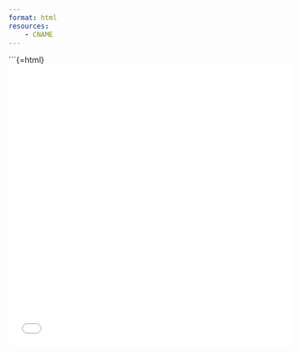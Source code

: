 ```yaml
---
format: html
resources: 
    - CNAME
---
```

```{=html}
<iframe src="expected-value-widget.html" width="100%" height="500px" frameborder="0"></iframe>